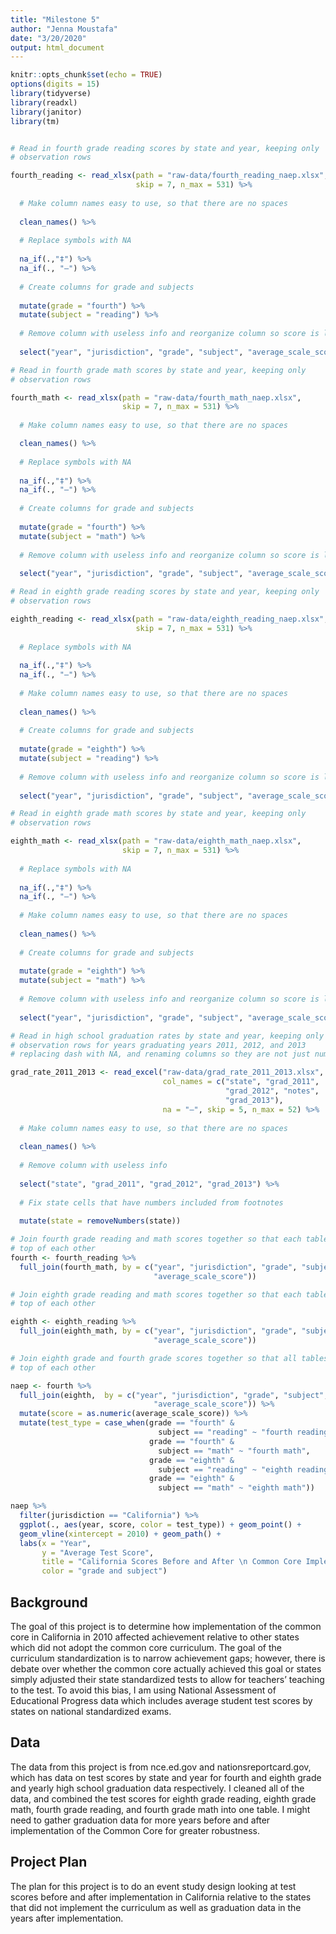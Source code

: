 ```yaml
---
title: "Milestone 5"
author: "Jenna Moustafa"
date: "3/20/2020"
output: html_document
---
```


```r
knitr::opts_chunk$set(echo = TRUE)
options(digits = 15)
library(tidyverse)
library(readxl)
library(janitor)
library(tm)


# Read in fourth grade reading scores by state and year, keeping only
# observation rows

fourth_reading <- read_xlsx(path = "raw-data/fourth_reading_naep.xlsx",
                            skip = 7, n_max = 531) %>%
  
  # Make column names easy to use, so that there are no spaces
  
  clean_names() %>%
  
  # Replace symbols with NA
  
  na_if(.,"‡") %>%
  na_if(., "—") %>%
  
  # Create columns for grade and subjects
  
  mutate(grade = "fourth") %>%
  mutate(subject = "reading") %>% 
  
  # Remove column with useless info and reorganize column so score is last
  
  select("year", "jurisdiction", "grade", "subject", "average_scale_score")

# Read in fourth grade math scores by state and year, keeping only
# observation rows

fourth_math <- read_xlsx(path = "raw-data/fourth_math_naep.xlsx",
                         skip = 7, n_max = 531) %>%
  
  # Make column names easy to use, so that there are no spaces

  clean_names() %>%
  
  # Replace symbols with NA
  
  na_if(.,"‡") %>%
  na_if(., "—") %>%
  
  # Create columns for grade and subjects
  
  mutate(grade = "fourth") %>%
  mutate(subject = "math") %>% 
  
  # Remove column with useless info and reorganize column so score is last
  
  select("year", "jurisdiction", "grade", "subject", "average_scale_score")

# Read in eighth grade reading scores by state and year, keeping only
# observation rows

eighth_reading <- read_xlsx(path = "raw-data/eighth_reading_naep.xlsx",
                            skip = 7, n_max = 531) %>%
  
  # Replace symbols with NA
  
  na_if(.,"‡") %>%
  na_if(., "—") %>%
  
  # Make column names easy to use, so that there are no spaces
  
  clean_names() %>%
  
  # Create columns for grade and subjects
  
  mutate(grade = "eighth") %>%
  mutate(subject = "reading") %>% 
  
  # Remove column with useless info and reorganize column so score is last
  
  select("year", "jurisdiction", "grade", "subject", "average_scale_score")

# Read in eighth grade math scores by state and year, keeping only
# observation rows

eighth_math <- read_xlsx(path = "raw-data/eighth_math_naep.xlsx",
                         skip = 7, n_max = 531) %>%
  
  # Replace symbols with NA
  
  na_if(.,"‡") %>%
  na_if(., "—") %>%
  
  # Make column names easy to use, so that there are no spaces
  
  clean_names() %>%
  
  # Create columns for grade and subjects
  
  mutate(grade = "eighth") %>%
  mutate(subject = "math") %>%
  
  # Remove column with useless info and reorganize column so score is last
  
  select("year", "jurisdiction", "grade", "subject", "average_scale_score")

# Read in high school graduation rates by state and year, keeping only
# observation rows for years graduating years 2011, 2012, and 2013
# replacing dash with NA, and renaming columns so they are not just numeric

grad_rate_2011_2013 <- read_excel("raw-data/grad_rate_2011_2013.xlsx",
                                  col_names = c("state", "grad_2011",
                                                "grad_2012", "notes",
                                                "grad_2013"),
                                  na = "—", skip = 5, n_max = 52) %>%
  
  # Make column names easy to use, so that there are no spaces
  
  clean_names() %>%
  
  # Remove column with useless info
  
  select("state", "grad_2011", "grad_2012", "grad_2013") %>% 
  
  # Fix state cells that have numbers included from footnotes
  
  mutate(state = removeNumbers(state))
```

```r
# Join fourth grade reading and math scores together so that each table is on 
# top of each other
fourth <- fourth_reading %>% 
  full_join(fourth_math, by = c("year", "jurisdiction", "grade", "subject",
                                "average_scale_score"))

# Join eighth grade reading and math scores together so that each table is on 
# top of each other

eighth <- eighth_reading %>% 
  full_join(eighth_math, by = c("year", "jurisdiction", "grade", "subject",
                                "average_scale_score"))

# Join eighth grade and fourth grade scores together so that all tables are on 
# top of each other

naep <- fourth %>% 
  full_join(eighth,  by = c("year", "jurisdiction", "grade", "subject",
                                "average_scale_score")) %>% 
  mutate(score = as.numeric(average_scale_score)) %>% 
  mutate(test_type = case_when(grade == "fourth" &
                                 subject == "reading" ~ "fourth reading",
                               grade == "fourth" &
                                 subject == "math" ~ "fourth math",
                               grade == "eighth" &
                                 subject == "reading" ~ "eighth reading",
                               grade == "eighth" &
                                 subject == "math" ~ "eighth math"))
```

```r
naep %>% 
  filter(jurisdiction == "California") %>% 
  ggplot(., aes(year, score, color = test_type)) + geom_point() +
  geom_vline(xintercept = 2010) + geom_path() +
  labs(x = "Year",
       y = "Average Test Score",
       title = "California Scores Before and After \n Common Core Implementation in 2010",
       color = "grade and subject")
```
## Background
The goal of this project is to determine how implementation of the common core
in California in 2010 affected achievement relative to other states which
did not adopt the common core curriculum. The goal of the curriculum
standardization is to narrow achievement gaps; however, there is debate over
whether the common core actually achieved this goal or states simply adjusted
their state standardized tests to allow for teachers' teaching to the test.
To avoid this bias, I am using National Assessment of Educational Progress data
which includes average student test scores by states on national standardized
exams.


## Data
The data from this project is from nce.ed.gov and nationsreportcard.gov, which 
has data on test scores by state and year for fourth and eighth grade and
yearly high school graduation data respectively. I cleaned all of the data, and
combined the test scores for eighth grade reading, eighth grade math, fourth
grade reading, and fourth grade math into one table. I might need to gather
graduation data for more years before and after implementation of the 
Common Core for greater robustness. 

## Project Plan
The plan for this project is to do an event study design looking at test scores
before and after implementation in California relative to the states that did
not implement the curriculum as well as graduation data in the years after
implementation.
